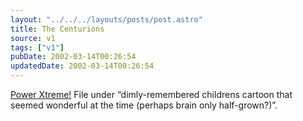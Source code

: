 ```yaml
---
layout: "../../../layouts/posts/post.astro"
title: The Centurions
source: v1
tags: ["v1"]
pubDate: 2002-03-14T00:26:54
updatedDate: 2002-03-14T00:26:54
---
```


[Power Xtreme!][1] File under &#8220;dimly-remembered childrens cartoon that seemed wonderful at the time (perhaps brain only half-grown?)&#8221;.

[1]: http://www.geocities.com/lbosullivan/centurin.htm
